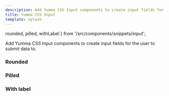 ```yaml
---
description: Add Yumma CSS Input components to create input fields for the user to submit data to.
title: Yumma CSS Input
template: splash
---
```


  rounded,
  pilled,
  withLabel
} from '/src/components/snippets/input';

Add Yumma CSS Input components to create input fields for the user to submit data to.

### Rounded

<Preview
  data = {rounded}
  useCenter
  useHeight = '100px'
  usePadding
  useTabs
  useVersion = '2974781'
/>

### Pilled

<Preview
  data = {pilled}
  useCenter
  useHeight = '100px'
  usePadding
  useTabs
  useVersion = '2974781'
/>

### With label

<Preview
  data = {withLabel}
  useCenter
  useHeight = '120px'
  usePadding
  useTabs
  useVersion = '2974781'
/>
